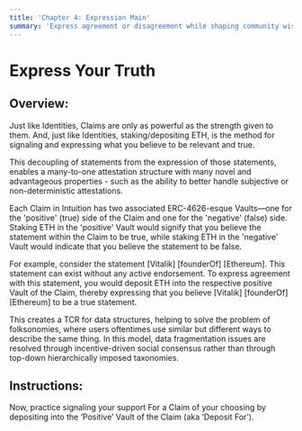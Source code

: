 ```yaml
---
title: 'Chapter 4: Expression Main'
summary: 'Express agreement or disagreement while shaping community wisdom.'
---
```


# Express Your Truth

## Overview:

Just like Identities, Claims are only as powerful as the strength given to them. And, just like Identities, staking/depositing ETH, is the method for signaling and expressing what you believe to be relevant and true.

This decoupling of statements from the expression of those statements, enables a many-to-one attestation structure with many novel and advantageous properties - such as the ability to better handle subjective or non-deterministic attestations.

Each Claim in Intuition has two associated ERC-4626-esque Vaults—one for the 'positive' (true) side of the Claim and one for the 'negative' (false) side. Staking ETH in the 'positive' Vault would signify that you believe the statement within the Claim to be true, while staking ETH in the 'negative' Vault would indicate that you believe the statement to be false.

For example, consider the statement [Vitalik] [founderOf] [Ethereum]. This statement can exist without any active endorsement. To express agreement with this statement, you would deposit ETH into the respective positive Vault of the Claim, thereby expressing that you believe [Vitalik] [founderOf] [Ethereum] to be a true statement.

This creates a TCR for data structures, helping to solve the problem of folksonomies, where users oftentimes use similar but different ways to describe the same thing. In this model, data fragmentation issues are resolved through incentive-driven social consensus rather than through top-down hierarchically imposed taxonomies.

## Instructions:

Now, practice signaling your support For a Claim of your choosing by depositing into the ‘Positive’ Vault of the Claim (aka ‘Deposit For’).
